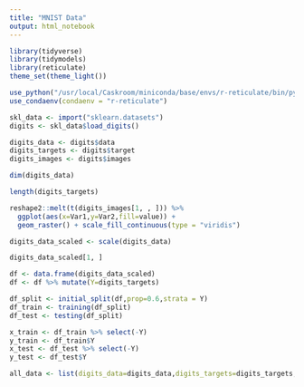```yaml
---
title: "MNIST Data"
output: html_notebook
---
```


```r
library(tidyverse)
library(tidymodels)
library(reticulate)
theme_set(theme_light())
```

```r
use_python("/usr/local/Caskroom/miniconda/base/envs/r-reticulate/bin/python")
use_condaenv(condaenv = "r-reticulate")
```

```r
skl_data <- import("sklearn.datasets")
digits <- skl_data$load_digits()
```

```r
digits_data <- digits$data
digits_targets <- digits$target
digits_images <- digits$images
```


```r
dim(digits_data)
```

```r
length(digits_targets)
```

```r
reshape2::melt(t(digits_images[1, , ])) %>%
  ggplot(aes(x=Var1,y=Var2,fill=value)) + 
  geom_raster() + scale_fill_continuous(type = "viridis")
```

```r
digits_data_scaled <- scale(digits_data)
```

```r
digits_data_scaled[1, ]
```

```r
df <- data.frame(digits_data_scaled)
df <- df %>% mutate(Y=digits_targets) 
```

```r
df_split <- initial_split(df,prop=0.6,strata = Y)
df_train <- training(df_split)
df_test <- testing(df_split)
```


```r
x_train <- df_train %>% select(-Y)
y_train <- df_train$Y
x_test <- df_test %>% select(-Y)
y_test <- df_test$Y
```

```r
all_data <- list(digits_data=digits_data,digits_targets=digits_targets,digits_images=digits_images,df=df,x_train=x_train,y_train=y_train,x_test=x_test,y_test=y_test)
```

